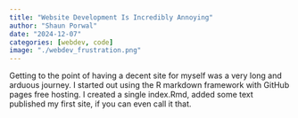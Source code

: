 ```yaml
---
title: "Website Development Is Incredibly Annoying"
author: "Shaun Porwal"
date: "2024-12-07"
categories: [webdev, code]
image: "./webdev_frustration.png"
---
```


Getting to the point of having a decent site for myself was a very long and arduous journey. I started out using the R markdown framework with GitHub pages free hosting. I created a single index.Rmd, added some text published my first site, if you can even call it that.